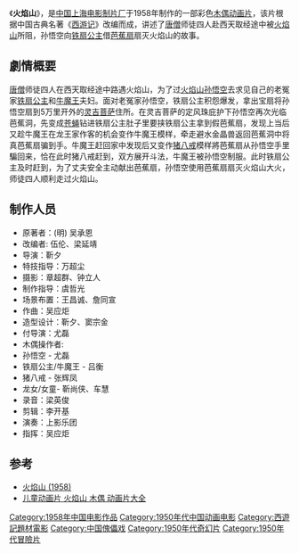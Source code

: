 {{Infobox Film
|片名          = 火焰山
|其他名称      = 
|图像          = 
|图像说明      = 
|导演          = [[靳夕|靳夕]]、[[尤磊|尤磊]]
|监制          = 
|制片          = 
|编剧          = [[伍伦|伍伦]]、[[梁延靖|梁延靖]]
|剧本          = 
|故事          = 
|原著          = 
|旁白          = 
|统筹          = 
|主演          = 
|分级          = 
|副标题        = 
|主题曲        = 
|片头曲        = 
|片尾曲        = 
|配乐          =上海乐团 
|摄影          = 章超群、钟立人
|剪辑          = 
|制片商        = [[上海美术电影制片厂|上海美术电影制片厂]]
|发行商        = 
|上映日期      = 1958年
|发行日期      = 
|片长          = 28分钟
|产地          = {{CHNML}}
|语言          = [[汉语普通话|汉语普通话]]
|官方网站      = 
|预算          = 
|票房          = 
|前集          = 
|续集          = 
|中国大陆片名  = 
|香港片名      = 
|澳门片名      = 
|台湾片名      = 
|新马片名      = 
|sarft_id    = <!-- 公映许可号码 -->
|amg_id      = <!-- AMG（All Media Guide）ID -->
|imdb_id     = <!-- IMDB（互联网电影数据库）ID -->
}}

《'''火焰山'''》，是[[中国|中国]][[上海电影制片厂|上海电影制片厂]]于1958年制作的一部彩色[[木偶|木偶]][[动画片|动画片]]，该片根据中国古典名著《[[西游记|西游记]]》改编而成，讲述了[[唐僧|唐僧]]师徒四人赴西天取经途中被[[火焰山|火焰山]]所阻，孙悟空向[[铁扇公主|铁扇公主]]借[[芭蕉扇_(西遊記)|芭蕉扇]]扇灭火焰山的故事。

==劇情概要==
[[唐僧|唐僧]]师徒四人在西天取经途中路遇火焰山，为了过[[火焰山|火焰山]][[孙悟空|孙悟空]]去求见自己的老冤家[[铁扇公主|铁扇公主]]和[[牛魔王|牛魔王]]夫妇。面对老冤家孙悟空，铁扇公主积怨爆发，拿出宝扇将孙悟空扇到5万里开外的[[灵吉菩萨|灵吉菩萨]]住所。在灵吉菩萨的定风珠庇护下孙悟空再次光临芭蕉洞，先变成[[苍蝇|苍蝇]]钻进铁扇公主肚子里要挟铁扇公主拿到假芭蕉扇，发现上当后又趁牛魔王在龙王家作客的机会变作牛魔王模样，牵走避水金晶兽返回芭蕉洞中将真芭蕉扇骗到手。牛魔王赶回家中发现后又变作[[猪八戒|猪八戒]]模样將芭蕉扇从孙悟空手里騙回来，恰在此时猪八戒赶到，双方展开斗法，牛魔王被孙悟空制服。此时铁扇公主及时赶到，为了丈夫安全主动献出芭蕉扇，孙悟空使用芭蕉扇扇灭火焰山大火，师徒四人顺利走过火焰山。

==制作人员==
*原著者：(明) 吴承恩
*改编者: 伍伦、梁延靖
*导演：靳夕
*特技指导：万超尘
*摄影：章超群、钟立人
*制作指导：虞哲光
*场景布置：王昌诚、詹同宣
*作曲：吴应炬
*造型设计：靳夕、窦宗金
*付导演：尤磊
*木偶操作者:
*孙悟空 - 尤磊 
*铁扇公主/牛魔王 - 吕衡 
*猪八戒 - 张辉凤 
*龙女/女童- 靳尚侠、车慧
*录音：梁英俊
*剪辑：李开基
*演奏：上影乐团
*指挥：吴应炬

==参考==
*[http://movie.douban.com/subject/2123610/ 火焰山 (1958) ] {{Wayback|url=http://movie.douban.com/subject/2123610/ |date=20191202093616 }}
*[http://my.tv.sohu.com/us/142125371/53121942.shtml 儿童动画片 火焰山 木偶 动画片大全]
{{上海美术电影制片厂1950年代作品}}
[[Category:1958年中国电影作品|Category:1958年中国电影作品]]
[[Category:1950年代中国动画电影|Category:1950年代中国动画电影]]
[[Category:西遊記題材電影|Category:西遊記題材電影]]
[[Category:中国傀儡戏|Category:中国傀儡戏]]
[[Category:1950年代奇幻片|Category:1950年代奇幻片]]
[[Category:1950年代冒險片|Category:1950年代冒險片]]